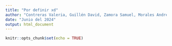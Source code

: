 ```yaml
---
title: "Por definir xd"
author: "Contreras Valeria, Guillén David, Zamora Samuel, Morales Andrés"
date: "Junio del 2024"
output: html_document
---
```


```r
knitr::opts_chunk$set(echo = TRUE)
```

